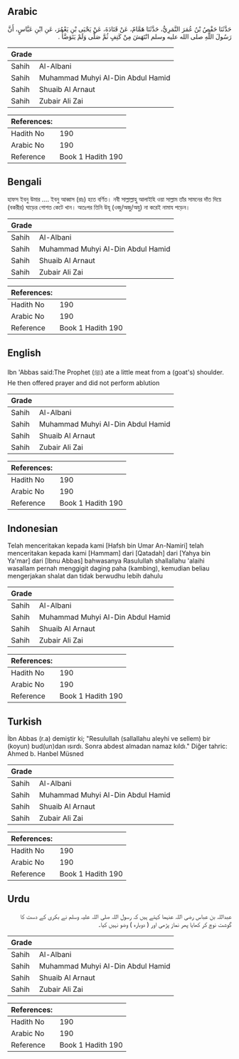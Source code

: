 ## Arabic


<div dir="rtl" lang="ar" style={{fontSize:'larger',backgroundColor:'#f8f9fa',padding:20}}>
حَدَّثَنَا حَفْصُ بْنُ عُمَرَ النَّمَرِيُّ، حَدَّثَنَا هَمَّامٌ، عَنْ قَتَادَةَ، عَنْ يَحْيَى بْنِ يَعْمُرَ، عَنِ ابْنِ عَبَّاسٍ، أَنَّ رَسُولَ اللَّهِ صلى الله عليه وسلم انْتَهَشَ مِنْ كَتِفٍ ثُمَّ صَلَّى وَلَمْ يَتَوَضَّأْ ‏.‏
</div>
<div style={{backgroundColor:'#f8f9fa',padding:20, marginBottom: 10}}><table> <thead> <tr> <th>Grade</th> <th></th> </tr> </thead> <tbody> <tr><td>Sahih</td><td>Al-Albani</td></tr><tr><td>Sahih</td><td>Muhammad Muhyi Al-Din Abdul Hamid</td></tr><tr><td>Sahih</td><td>Shuaib Al Arnaut</td></tr><tr><td>Sahih</td><td>Zubair Ali Zai</td></tr></tbody></table><table> <thead> <tr> <th>References:</th> <th></th> </tr> </thead> <tbody><tr><td>Hadith No</td><td>190</td></tr><tr><td>Arabic No</td><td>190</td></tr><tr><td>Reference</td><td>Book 1 Hadith 190</td></tr></tbody></table></div>

## Bengali


<div dir="ltr" lang="bn" style={{fontSize:'larger',backgroundColor:'#f8f9fa',padding:20}}>
হাফস ইবনু উমার .... ইবনু আব্বাস (রাঃ) হতে বর্ণিত। নবী সাল্লাল্লাহু আলাইহি ওয়া সাল্লাম তাঁর সামনের দাঁত দিয়ে (বকরীর) ঘাড়ের গোশত কেটে খান। অতঃপর তিনি উযূ (ওজু/অজু/অযু) না করেই নামায পড়েন।
</div>
<div style={{backgroundColor:'#f8f9fa',padding:20, marginBottom: 10}}><table> <thead> <tr> <th>Grade</th> <th></th> </tr> </thead> <tbody> <tr><td>Sahih</td><td>Al-Albani</td></tr><tr><td>Sahih</td><td>Muhammad Muhyi Al-Din Abdul Hamid</td></tr><tr><td>Sahih</td><td>Shuaib Al Arnaut</td></tr><tr><td>Sahih</td><td>Zubair Ali Zai</td></tr></tbody></table><table> <thead> <tr> <th>References:</th> <th></th> </tr> </thead> <tbody><tr><td>Hadith No</td><td>190</td></tr><tr><td>Arabic No</td><td>190</td></tr><tr><td>Reference</td><td>Book 1 Hadith 190</td></tr></tbody></table></div>

## English


<div dir="ltr" lang="en" style={{fontSize:'larger',backgroundColor:'#f8f9fa',padding:20}}>
Ibn 'Abbas said:The Prophet (ﷺ) ate a little meat from a (goat's) shoulder. He then offered prayer and did not perform ablution
</div>
<div style={{backgroundColor:'#f8f9fa',padding:20, marginBottom: 10}}><table> <thead> <tr> <th>Grade</th> <th></th> </tr> </thead> <tbody> <tr><td>Sahih</td><td>Al-Albani</td></tr><tr><td>Sahih</td><td>Muhammad Muhyi Al-Din Abdul Hamid</td></tr><tr><td>Sahih</td><td>Shuaib Al Arnaut</td></tr><tr><td>Sahih</td><td>Zubair Ali Zai</td></tr></tbody></table><table> <thead> <tr> <th>References:</th> <th></th> </tr> </thead> <tbody><tr><td>Hadith No</td><td>190</td></tr><tr><td>Arabic No</td><td>190</td></tr><tr><td>Reference</td><td>Book 1 Hadith 190</td></tr></tbody></table></div>

## Indonesian


<div dir="ltr" lang="id" style={{fontSize:'larger',backgroundColor:'#f8f9fa',padding:20}}>
Telah menceritakan kepada kami [Hafsh bin Umar An-Namiri] telah menceritakan kepada kami [Hammam] dari [Qatadah] dari [Yahya bin Ya'mar] dari [Ibnu Abbas] bahwasanya Rasulullah shallallahu 'alaihi wasallam pernah menggigit daging paha (kambing), kemudian beliau mengerjakan shalat dan tidak berwudhu lebih dahulu
</div>
<div style={{backgroundColor:'#f8f9fa',padding:20, marginBottom: 10}}><table> <thead> <tr> <th>Grade</th> <th></th> </tr> </thead> <tbody> <tr><td>Sahih</td><td>Al-Albani</td></tr><tr><td>Sahih</td><td>Muhammad Muhyi Al-Din Abdul Hamid</td></tr><tr><td>Sahih</td><td>Shuaib Al Arnaut</td></tr><tr><td>Sahih</td><td>Zubair Ali Zai</td></tr></tbody></table><table> <thead> <tr> <th>References:</th> <th></th> </tr> </thead> <tbody><tr><td>Hadith No</td><td>190</td></tr><tr><td>Arabic No</td><td>190</td></tr><tr><td>Reference</td><td>Book 1 Hadith 190</td></tr></tbody></table></div>

## Turkish


<div dir="ltr" lang="tr" style={{fontSize:'larger',backgroundColor:'#f8f9fa',padding:20}}>
İbn Abbas (r.a) demiştir ki; "Resulullah (sallallahu aleyhi ve sellem) bir (koyun) bud(un)dan ısırdı. Sonra abdest almadan namaz kıldı." Diğer tahric: Ahmed b. Hanbel Müsned
</div>
<div style={{backgroundColor:'#f8f9fa',padding:20, marginBottom: 10}}><table> <thead> <tr> <th>Grade</th> <th></th> </tr> </thead> <tbody> <tr><td>Sahih</td><td>Al-Albani</td></tr><tr><td>Sahih</td><td>Muhammad Muhyi Al-Din Abdul Hamid</td></tr><tr><td>Sahih</td><td>Shuaib Al Arnaut</td></tr><tr><td>Sahih</td><td>Zubair Ali Zai</td></tr></tbody></table><table> <thead> <tr> <th>References:</th> <th></th> </tr> </thead> <tbody><tr><td>Hadith No</td><td>190</td></tr><tr><td>Arabic No</td><td>190</td></tr><tr><td>Reference</td><td>Book 1 Hadith 190</td></tr></tbody></table></div>

## Urdu


<div dir="rtl" lang="ur" style={{fontSize:'larger',backgroundColor:'#f8f9fa',padding:20}}>
عبداللہ بن عباس رضی اللہ عنہما کہتے ہیں کہ رسول اللہ صلی اللہ علیہ وسلم نے بکری کے دست کا گوشت نوچ کر کھایا پھر نماز پڑھی اور ( دوبارہ ) وضو نہیں کیا۔
</div>
<div style={{backgroundColor:'#f8f9fa',padding:20, marginBottom: 10}}><table> <thead> <tr> <th>Grade</th> <th></th> </tr> </thead> <tbody> <tr><td>Sahih</td><td>Al-Albani</td></tr><tr><td>Sahih</td><td>Muhammad Muhyi Al-Din Abdul Hamid</td></tr><tr><td>Sahih</td><td>Shuaib Al Arnaut</td></tr><tr><td>Sahih</td><td>Zubair Ali Zai</td></tr></tbody></table><table> <thead> <tr> <th>References:</th> <th></th> </tr> </thead> <tbody><tr><td>Hadith No</td><td>190</td></tr><tr><td>Arabic No</td><td>190</td></tr><tr><td>Reference</td><td>Book 1 Hadith 190</td></tr></tbody></table></div>